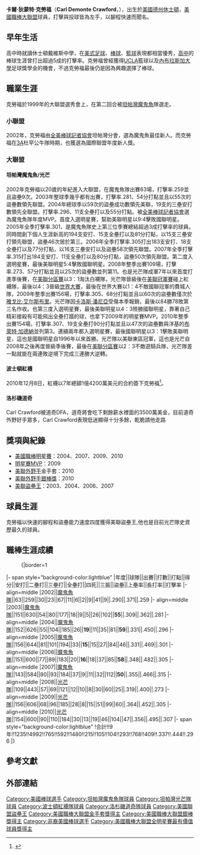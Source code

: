 {{Infobox baseball biography
|name=卡爾·克勞福<br />Carl Crawford
|image= 20140919 Carl Crawford swinging.JPG
|image_size  = 300
|caption = 2014年的克勞福德
|position=[[左外野手|左外野手]]
|bats=左
|throws=左
|birth_date= {{Birth date and age|1981|8|5}}
|birth_place= {{USA}}[[德克薩斯州|德克薩斯州]][[休士頓|休士頓]]
|death_date= 
|death_place= 
|debutleague =美國職棒大聯盟
|debutdate=7月20日
|debutyear=2002年
|debutteam=坦帕灣魔鬼魚
|finalleague =美國職棒大聯盟
|finaldate=6月3日
|finalyear=2016年
|finalteam=洛杉磯道奇
|statleague =美國職棒大聯盟
|stat1label=[[打擊率|打擊率]]
|stat1value=.290
|stat2label=[[全壘打|全壘打]]
|stat2value=136
|stat3label=[[打點|打點]]
|stat3value=766
|stat4label=[[盜壘|盜壘]]
|stat4value=480
|teams=
* [[坦帕灣光芒|坦帕灣魔鬼魚/光芒]] ({{mlby|2002}}–{{mlby|2010}})
* [[波士頓紅襪|波士頓紅襪]] ({{mlby|2011}}–{{mlby|2012}})
* [[洛杉磯道奇|洛杉磯道奇]] ({{mlby|2013}}–{{mlby|2016}})
|highlights=
* 4×[[美國職棒大聯盟全明星賽|全明星賽]] ([[2004年美國職棒大聯盟全明星賽|2004]],[[2007年美國職棒大聯盟全明星賽|2007]],[[2009年美國職棒大聯盟全明星賽|2009]],[[2010年美國職棒大聯盟全明星賽|2010]])
* [[美國職棒大聯盟金手套獎|金手套獎]] (2010)
* [[美國職棒大聯盟銀棒獎|銀棒獎]] (2010)
* 4×[[美國職棒大聯盟盜壘王|美聯盜壘王]] (2003,2004,2006,2007)
|hoflink = National Baseball Hall of Fame and Museum
|hoftype = National
|hofdate= 
|hofvote= 
}}
'''卡爾·狄蒙特·克勞福'''（'''Carl Demonte Crawford'''，{{bd|1981年|8月5日||}}），出生於[[美國|美國]][[德克薩斯州|德州]][[休士頓|休士頓]]，[[美國職棒大聯盟|美國職棒大聯盟]]球員，打擊與投球皆為左手，以腳程快速而聞名。

==早年生活==
高中時就讀休士頓戴維斯中學，在[[美式足球|美式足球]]、[[棒球|棒球]]、[[籃球|籃球]]表現都相當優秀，[[高中|高中]]的棒球生涯曾打出超過5成的打擊率。克勞福曾經獲得[[洛杉磯加利福尼亞大學|UCLA]]籃球以及[[內布拉斯加大學|內布拉斯加大學]]足球獎學金的機會，不過克勞福最後仍是因為興趣選擇了棒球。
==職業生涯==
克勞福於1999年的大聯盟選秀會上，在第二回合被[[坦帕灣魔鬼魚|坦帕灣魔鬼魚]]隊選走。
===小聯盟===
2002年，克勞福由[[全美棒球記者協會|全美棒球記者協會]]坦帕灣分會，選為魔鬼魚最佳新人。而克勞福在[[3A|3A]]杜罕公牛隊時期，也獲選為國際聯盟年度新人獎。
===大聯盟===
====坦帕灣魔鬼魚/光芒====
2002年克勞福以20歲的年紀進入大聯盟，在魔鬼魚隊出賽63場，打擊率.259並且盜壘9次。2003年整球季幾乎都有出賽，打擊率.281、54分打點並且以55次的盜壘數領先聯盟。2004年總球季以59次的盜壘成功數領先美聯，19支的三壘安打數領先全聯盟。打擊率.296、11支全壘打以及55分打點。被[[全美棒球記者協會|全美棒球記者協會]]選為魔鬼魚隊年度MVP。首度入選明星賽，幫助美聯明星以9:4擊敗國聯明星。2005年全季打擊率.301，是魔鬼魚隊史上第三位季賽總結超過3成打擊率的球員。同時間創下個人生涯新高的194支安打、15支全壘打以及81分打點，以15支三壘安打領先聯盟，盜壘46次居於第三。2006年全季打擊率.305打出183支安打、18支全壘打以及77分打點，以16支三壘安打以及盜壘58次領先聯盟。2007年全季打擊率.315打出184支安打、11支全壘打以及80分打點，盜壘50次領先聯盟。第二度入選明星賽，最後美聯明星5:4擊敗國聯明星。2008年整季出賽109場，打擊率.273、57分打點並且以25次的盜壘數並列第11。也是光芒隊成軍7年以來首度打進季後賽，在[[美聯分區賽|美聯分區賽]]以3：1淘汰白襪隊，光芒隊晉級後在[[美聯冠軍賽|美聯冠軍賽]]碰上紅襪隊，最後以4：3晉級[[世界大賽|世界大賽]]，最後在世界大賽以1：4不敵國聯冠軍的費城人隊，2009年整季出賽156場，打擊率.305、68分打點並且以60次的盜壘數僅次於[[雅戈比·艾尔斯布里|雅戈比·艾尔斯布里]]。光芒隊因[[卡洛斯·潘尼亞|卡洛斯·潘尼亞]]受傷本季報銷，最後以84勝78敗第三名作收。也第三度入選明星賽，最後美聯明星以4：3險勝國聯明星，靠著自己精彩接殺有可能飛出全壘打牆的球，也拿下2009年的明星賽MVP。2010年整季出賽154場，打擊率.307、19支全壘打90分打點並且以47次的盜壘數與洋基的[[布萊特·加德納|布萊特·加德納]]並列第3。連續兩年都入選明星賽，最後國聯明星以3：1擊敗美聯明星，這也是國聯明星自1996年以來首勝。光芒隊以美聯東區冠軍，這也是光芒自2008年之後再度晉級季後賽，最後在[[美聯分區賽|美聯分區賽]]以2：3不敵遊騎兵隊，光芒隊差一點就能在兩連敗逆境下完成三連勝大逆轉。
====波士頓紅襪====
2010年12月8日，紅襪以7年總額1億4200萬美元的合約簽下克勞福<ref>{{cite web |url=http://fullcount.weei.com/sports/boston/baseball/red-sox/2010/12/08/report-red-sox-sign-carl-crawford/ |title=存档副本 |accessdate=2011-10-14 |deadurl=yes |archiveurl=https://web.archive.org/web/20140119080217/http://fullcount.weei.com/sports/boston/baseball/red-sox/2010/12/08/report-red-sox-sign-carl-crawford/ |archivedate=2014-01-19 }}</ref>。

====洛杉磯道奇====
Carl Crawford被道奇DFA，道奇將會吃下剩餘薪水裡面的3500萬美金，目前道奇外野好手眾多，Carl Crawford表現低迷顯得十分多餘，乾脆請他走路

==獎項與紀錄==
*[[美國職棒|美國職棒]][[明星賽|明星賽]]：2004、2007、2009、2010 
*[[明星賽|明星賽]]MVP：2009 
*[[美聯|美聯]][[外野手|外野手]]金手套：2010 
*[[美聯|美聯]][[外野手|外野手]][[銀棒獎|銀棒獎]]：2010 
*[[美聯|美聯]][[盜壘王|盜壘王]]：2003、2004、2006、2007
 
==球員生涯==
克勞福以快速的腳程和盜壘能力速度四度獲得美聯盜壘王,他也是目前光芒隊史資歷最久的球員。

==職棒生涯成績==
:{|border=1
|- span style="background-color:lightblue"
|年度||球隊||出賽||打數||打點||得分||安打||二壘打||三壘打||全壘打||四死||三振||盜壘||上壘率||長打率||打擊率
|- align=middle
|2002||[[魔鬼魚隊|魔鬼魚隊]]||63||259||30||23||67||11||6||2||9||41||9||.290||.371||.259
|- align=middle
|2003||[[魔鬼魚隊|魔鬼魚隊]]||151||630||54||80||177||18||9||5||26||102||'''55'''||.309||.362||.281
|- align=middle
|2004||[[魔鬼魚隊|魔鬼魚隊]]||152||626||55||104||185||26||'''19'''||11||35||81||'''59'''||.331||.450||.296
|- align=middle
|2005||[[魔鬼魚隊|魔鬼魚隊]]||156||644||81||101||194||33||'''15'''||15||27||84||46||.331||.469||.301
|- align=middle
|2006||[[魔鬼魚隊|魔鬼魚隊]]||151||600||77||89||183||20||'''16'''||18||37||85||'''58'''||.348||.482||.305
|- align=middle
|2007||[[魔鬼魚隊|魔鬼魚隊]]||143||584||80||93||184||37||9||11||32||112||'''50'''||.355||.466||.315
|- align=middle
|2008||[[光芒隊|光芒隊]]||109||443||57||69||121||12||10||8||30||60||25||.319||.400||.273
|- align=middle
|2009||[[光芒隊|光芒隊]]||156||606||68||96||185||28||8||15||51||99||60||.364||.452||.305
|- align=middle
|2010||[[光芒隊|光芒隊]]||154||600||90||110||184||30||13||19||46||104||47||.356||.495||.307
|- span style="background-color:lightblue"
!合計!!9年!!1235!!4992!!765!!592!!1480!!215!!105!!104!!293!!768!!409!!.337!!.444!!.296
|}

== 參考文獻 ==
{{reflist}}

==外部連結==
{{baseballstats |mlb=408307 |espn=5035 |br=c/crawfca02 |fangraphs=1201 |cube=C/carl-crawford}}

{{start box}}
{{succession box | [[阿方索·索利安諾|阿方索·索利安諾]] | [[西恩·菲金斯|西恩·菲金斯]] | [[美國聯盟盜壘王|美國聯盟盜壘王]] | 2003年－2004年}}
{{succession box | [[西恩·菲金斯|西恩·菲金斯]] | [[雅戈比·艾尔斯布里|雅戈比·艾尔斯布里]] | [[美國聯盟盜壘王|美國聯盟盜壘王]] | 2006年－2007年}}
{{end box}}

{{Major League Baseball All-Star Game MVPs}}
{{DEFAULTSORT:Crawford, Carl}}

[[Category:美國棒球選手|Category:美國棒球選手]]
[[Category:坦帕灣魔鬼魚隊球員|Category:坦帕灣魔鬼魚隊球員]]
[[Category:坦帕灣光芒隊球員|Category:坦帕灣光芒隊球員]]
[[Category:波士頓紅襪隊球員|Category:波士頓紅襪隊球員]]
[[Category:洛杉磯道奇隊球員|Category:洛杉磯道奇隊球員]]
[[Category:美國聯盟盜壘王|Category:美國聯盟盜壘王]]
[[Category:美國職棒大聯盟金手套獎得主|Category:美國職棒大聯盟金手套獎得主]]
[[Category:美國職棒大聯盟銀棒獎得主|Category:美國職棒大聯盟銀棒獎得主]]
[[Category:非裔美國棒球選手|Category:非裔美國棒球選手]]
[[Category:美國職棒大聯盟全明星賽最有價值球員獎得主|Category:美國職棒大聯盟全明星賽最有價值球員獎得主]]